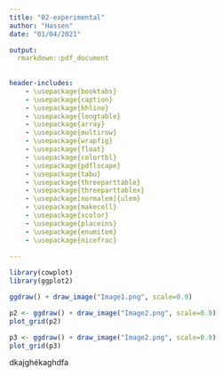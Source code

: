 ```yaml
---
title: "02-experimental"
author: "Hassen"
date: "01/04/2021"

output:
  rmarkdown::pdf_document
    
    
header-includes:
    - \usepackage{booktabs}
    - \usepackage{caption}
    - \usepackage{hhline}
    - \usepackage{longtable}
    - \usepackage{array}
    - \usepackage{multirow}
    - \usepackage{wrapfig}
    - \usepackage{float}
    - \usepackage{colortbl}
    - \usepackage{pdflscape}
    - \usepackage{tabu}
    - \usepackage{threeparttable}
    - \usepackage{threeparttablex}
    - \usepackage[normalem]{ulem}
    - \usepackage{makecell}
    - \usepackage{xcolor}
    - \usepackage{placeins}
    - \usepackage{enumitem}
    - \usepackage{nicefrac}
  
---
```

```r
library(cowplot)
library(ggplot2)
```
\newpage

```r
ggdraw() + draw_image("Image1.png", scale=0.9)
```

```r
p2 <- ggdraw() + draw_image("Image2.png", scale=0.9)
plot_grid(p2)
```

```r
p3 <- ggdraw() + draw_image("Image2.png", scale=0.9)
plot_grid(p3)
```


dkajghékaghdfa

\FloatBarrier

